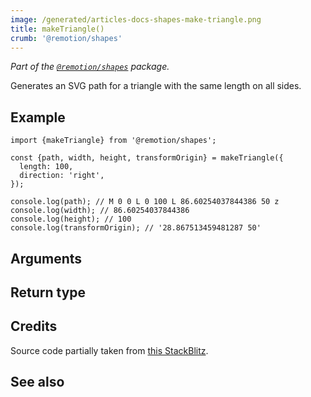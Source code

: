 ```yaml
---
image: /generated/articles-docs-shapes-make-triangle.png
title: makeTriangle()
crumb: '@remotion/shapes'
---
```



_Part of the [`@remotion/shapes`](/docs/shapes) package._

Generates an SVG path for a triangle with the same length on all sides.

## Example

```tsx twoslash title="triangle.ts"
import {makeTriangle} from '@remotion/shapes';

const {path, width, height, transformOrigin} = makeTriangle({
  length: 100,
  direction: 'right',
});

console.log(path); // M 0 0 L 0 100 L 86.60254037844386 50 z
console.log(width); // 86.60254037844386
console.log(height); // 100
console.log(transformOrigin); // '28.867513459481287 50'
```

## Arguments

<ShapeOptions shape="triangle" />

## Return type

<MakeShapeReturnType shape="triangle" />

## Credits

Source code partially taken from [this StackBlitz](https://stackblitz.com/edit/react-triangle-svg?file=index.js).

## See also

<MakeShapeSeeAlso shape="triangle" />
